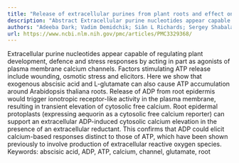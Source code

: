 ```yaml
---
title: "Release of extracellular purines from plant roots and effect on ion fluxes"
description: "Abstract Extracellular purine nucleotides appear capable of regulating plant development, defence and stress responses by acting in part as agonists of plasma membrane calcium channels. Factors stimul..."
authors: "Adeeba Dark; Vadim Demidchik; Siân L Richards; Sergey Shabala; Julia M Davies"
url: https://www.ncbi.nlm.nih.gov/pmc/articles/PMC3329368/
---
```


Extracellular purine nucleotides appear capable of regulating plant development, defence and stress responses by acting in part as agonists of plasma membrane calcium channels. Factors stimulating ATP release include wounding, osmotic stress and elicitors. Here we show that exogenous abscisic acid and L-glutamate can also cause ATP accumulation around Arabidopsis thaliana roots. Release of ADP from root epidermis would trigger ionotropic receptor-like activity in the plasma membrane, resulting in transient elevation of cytosolic free calcium. Root epidermal protoplasts (expressing aequorin as a cytosolic free calcium reporter) can support an extracellular ADP-induced cytosolic calcium elevation in the presence of an extracellular reductant. This confirms that ADP could elicit calcium-based responses distinct to those of ATP, which have been shown previously to involve production of extracellular reactive oxygen species. Keywords: abscisic acid, ADP, ATP, calcium, channel, glutamate, root
